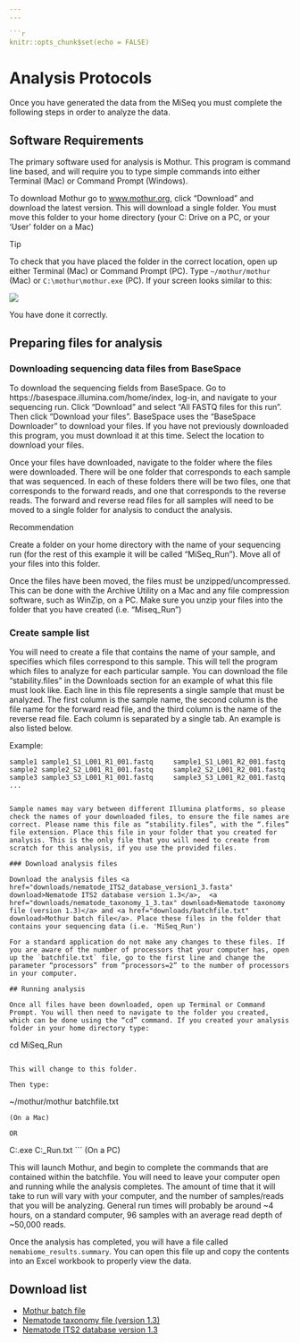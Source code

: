 ```yaml
---
---

```r
knitr::opts_chunk$set(echo = FALSE)
```

# Analysis Protocols {.tabset .tabset-pills .tabset-fade}

Once you have generated the data from the MiSeq you must complete the following steps in order to analyze the data.


## Software Requirements

The primary software used for analysis is Mothur. This program is command line based, and will require you to type simple commands into either Terminal (Mac) or Command Prompt (Windows).

To download Mothur go to [www.mothur.org](https://www.mothur.org/), click “Download” and download the latest version. This will download a single folder. You must move this folder to your home directory (your C: Drive on a PC, or your ‘User’ folder on a Mac)

<div class="panel panel-info">
<div class="panel-heading">Tip</div>
<div class="panel-body">

To check that you have placed the folder in the correct location, open up either Terminal (Mac) or Command Prompt (PC). Type `~/mothur/mothur` (Mac) or `C:\mothur\mothur.exe` (PC). If your screen looks similar to this:

![](images/mothur_screenshot.png)

You have done it correctly.

</div>
</div>

## Preparing files for analysis

### Downloading sequencing data files from BaseSpace

To download the sequencing fields from BaseSpace. Go to https://basespace.illumina.com/home/index, log-in, and navigate to your sequencing run. Click “Download” and select “All FASTQ files for this run”. Then click “Download your files”. BaseSpace uses the “BaseSpace Downloader” to download your files. If you have not previously downloaded this program, you must download it at this time. Select the location to download your files.

Once your files have downloaded, navigate to the folder where the files were downloaded. There will be one folder that corresponds to each sample that was sequenced. In each of these folders there will be two files, one that corresponds to the forward reads, and one that corresponds to the reverse reads. The forward and reverse read files for all samples will need to be moved to a single folder for analysis to conduct the analysis. 

<div class="panel panel-success">
<div class="panel-heading">Recommendation</div>
<div class="panel-body">

Create a folder on your home directory with the name of your sequencing run (for the rest of this example it will be called “MiSeq_Run”). Move all of your files into this folder.

</div>
</div>

Once the files have been moved, the files must be unzipped/uncompressed. This can be done with the Archive Utility on a Mac and any file compression software, such as WinZip, on a PC. Make sure you unzip your files into the folder that you have created (i.e. “Miseq_Run”)

### Create sample list

You will need to create a file that contains the name of your sample, and specifies which files correspond to this sample. This will tell the program which files to analyze for each particular sample. You can download the file “stability.files” in the Downloads section for an example of what this file must look like. Each line in this file represents a single sample that must be analyzed. The first column is the sample name, the second column is the file name for the forward read file, and the third column is the name of the reverse read file. Each column is separated by a single tab.   An example is also listed below.

Example:

```
sample1	sample1_S1_L001_R1_001.fastq	 sample1_S1_L001_R2_001.fastq
sample2	sample2_S2_L001_R1_001.fastq	 sample2_S2_L001_R2_001.fastq
sample3	sample3_S3_L001_R1_001.fastq	 sample3_S3_L001_R2_001.fastq
...
```

```

Sample names may vary between different Illumina platforms, so please check the names of your downloaded files, to ensure the file names are correct. Please name this file as “stability.files”, with the “.files” file extension. Place this file in your folder that you created for analysis. This is the only file that you will need to create from scratch for this analysis, if you use the provided files.

### Download analysis files

Download the analysis files <a href="downloads/nematode_ITS2_database_version1_3.fasta" download>Nematode ITS2 database version 1.3</a>,  <a href="downloads/nematode_taxonomy_1_3.tax" download>Nematode taxonomy file (version 1.3)</a> and <a href="downloads/batchfile.txt" download>Mothur batch file</a>. Place these files in the folder that contains your sequencing data (i.e. 'MiSeq_Run')

For a standard application do not make any changes to these files. If you are aware of the number of processors that your computer has, open up the `batchfile.txt` file, go to the first line and change the parameter “processors” from “processors=2” to the number of processors in your computer. 

## Running analysis

Once all files have been downloaded, open up Terminal or Command Prompt. You will then need to navigate to the folder you created, which can be done using the “cd” command. If you created your analysis folder in your home directory type:

```
cd MiSeq_Run
```

This will change to this folder.

Then type:

```
~/mothur/mothur batchfile.txt
```  
(On a Mac)
 
OR

```
C:\mothur\mothur.exe C:\MiSeq_Run\batchfile.txt
``` 
(On a PC)

This will launch Mothur, and begin to complete the commands that are contained within the batchfile. You will need to leave your computer open and running while the analysis completes. The amount of time that it will take to run will vary with your computer, and the number of samples/reads that you will be analyzing. General run times will probably be around ~4 hours, on a standard computer, 96 samples with an average read depth of ~50,000 reads.


Once the analysis has completed, you will have a file called `nemabiome_results.summary`. You can open this file up and copy the contents into an Excel workbook to properly view the data. 


## Download list {#downloads}

* <a href="downloads/batchfile.txt" download>Mothur batch file</a>
* <a href="downloads/nematode_taxonomy_1_3.tax" download>Nematode taxonomy file (version 1.3)</a>
* <a href="downloads/nematode_ITS2_database_version1_3.fasta" download>Nematode ITS2 database version 1.3</a>
